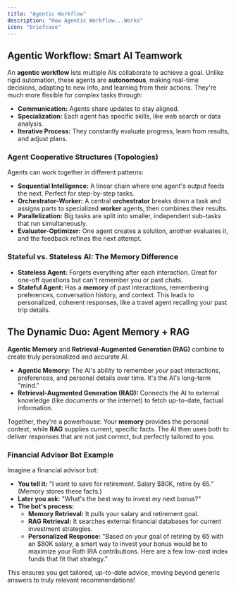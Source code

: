 ```yaml
---
title: "Agentic Workflow"
description: "How Agentic Workflow...Works"
icon: "briefcase"
---
```


## Agentic Workflow: Smart AI Teamwork

An **agentic workflow** lets multiple AIs collaborate to achieve a goal. Unlike rigid automation, these agents are **autonomous**, making real-time decisions, adapting to new info, and learning from their actions. They're much more flexible for complex tasks through:

- **Communication:** Agents share updates to stay aligned.
- **Specialization:** Each agent has specific skills, like web search or data analysis.
- **Iterative Process:** They constantly evaluate progress, learn from results, and adjust plans.

### Agent Cooperative Structures (Topologies)

Agents can work together in different patterns:

- **Sequential Intelligence:** A linear chain where one agent's output feeds the next. Perfect for step-by-step tasks.
- **Orchestrator-Worker:** A central **orchestrator** breaks down a task and assigns parts to specialized **worker** agents, then combines their results.
- **Parallelization:** Big tasks are split into smaller, independent sub-tasks that run simultaneously.
- **Evaluator-Optimizer:** One agent creates a solution, another evaluates it, and the feedback refines the next attempt.

### Stateful vs. Stateless AI: The Memory Difference

- **Stateless Agent:** Forgets everything after each interaction. Great for one-off questions but can't remember you or past chats.
- **Stateful Agent:** Has a **memory** of past interactions, remembering preferences, conversation history, and context. This leads to personalized, coherent responses, like a travel agent recalling your past trip details.

## The Dynamic Duo: Agent Memory + RAG

**Agentic Memory** and **Retrieval-Augmented Generation (RAG)** combine to create truly personalized and accurate AI.

- **Agentic Memory:** The AI's ability to remember *your* past interactions, preferences, and personal details over time. It's the AI's long-term "mind."
- **Retrieval-Augmented Generation (RAG):** Connects the AI to external knowledge (like documents or the internet) to fetch up-to-date, factual information.

Together, they're a powerhouse: Your **memory** provides the personal context, while **RAG** supplies current, specific facts. The AI then uses both to deliver responses that are not just correct, but perfectly tailored to you.

### Financial Advisor Bot Example

Imagine a financial advisor bot:

- **You tell it:** "I want to save for retirement. Salary $80K, retire by 65." (Memory stores these facts.)
- **Later you ask:** "What's the best way to invest my next bonus?"
- **The bot's process:**
  - **Memory Retrieval:** It pulls your salary and retirement goal.
  - **RAG Retrieval:** It searches external financial databases for current investment strategies.
  - **Personalized Response:** "Based on your goal of retiring by 65 with an $80K salary, a smart way to invest your bonus would be to maximize your Roth IRA contributions. Here are a few low-cost index funds that fit that strategy."

This ensures you get tailored, up-to-date advice, moving beyond generic answers to truly relevant recommendations!